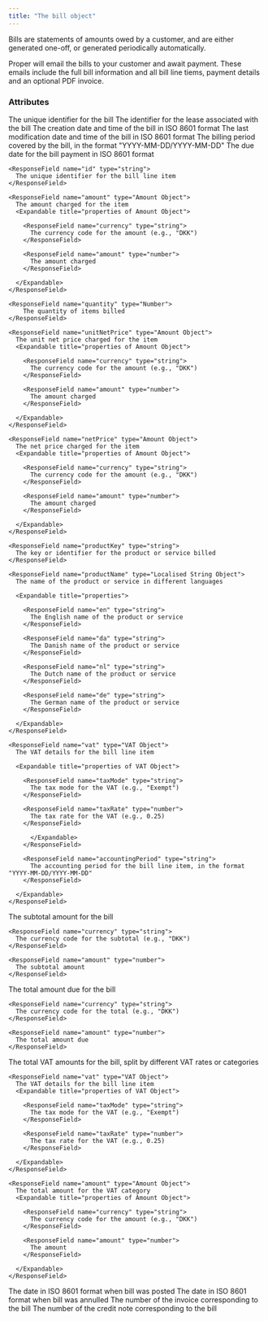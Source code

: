 ```yaml
---
title: "The bill object"
---
```


Bills are statements of amounts owed by a customer, and are either generated one-off, or generated periodically automatically.

Proper will email the bills to your customer and await payment. These emails include the full bill information and all bill line tiems, payment details and an optional PDF invoice.

### Attributes

<ResponseField name="id" type="string">
  The unique identifier for the bill
</ResponseField>

<ResponseField name="leaseId" type="string">
  The identifier for the lease associated with the bill
</ResponseField>

<ResponseField name="created" type="date">
  The creation date and time of the bill in ISO 8601 format
</ResponseField>

<ResponseField name="modified" type="date">
  The last modification date and time of the bill in ISO 8601 format
</ResponseField>

<ResponseField name="period" type="string">
  The billing period covered by the bill, in the format "YYYY-MM-DD/YYYY-MM-DD"
</ResponseField>

<ResponseField name="dueDate" type="date">
  The due date for the bill payment in ISO 8601 format
</ResponseField>

<ResponseField name="billLineItems" type="Array of Bill Line Item Objects">
  <Expandable title="properties of Bill Line Item Object">

    <ResponseField name="id" type="string">
      The unique identifier for the bill line item
    </ResponseField>

    <ResponseField name="amount" type="Amount Object">
      The amount charged for the item
      <Expandable title="properties of Amount Object">

        <ResponseField name="currency" type="string">
          The currency code for the amount (e.g., "DKK")
        </ResponseField>

        <ResponseField name="amount" type="number">
          The amount charged
        </ResponseField>

      </Expandable>
    </ResponseField>

    <ResponseField name="quantity" type="Number">
        The quantity of items billed
    </ResponseField>

    <ResponseField name="unitNetPrice" type="Amount Object">
      The unit net price charged for the item
      <Expandable title="properties of Amount Object">

        <ResponseField name="currency" type="string">
          The currency code for the amount (e.g., "DKK")
        </ResponseField>

        <ResponseField name="amount" type="number">
          The amount charged
        </ResponseField>

      </Expandable>
    </ResponseField>

    <ResponseField name="netPrice" type="Amount Object">
      The net price charged for the item
      <Expandable title="properties of Amount Object">

        <ResponseField name="currency" type="string">
          The currency code for the amount (e.g., "DKK")
        </ResponseField>

        <ResponseField name="amount" type="number">
          The amount charged
        </ResponseField>

      </Expandable>
    </ResponseField>

    <ResponseField name="productKey" type="string">
      The key or identifier for the product or service billed
    </ResponseField>

    <ResponseField name="productName" type="Localised String Object">
      The name of the product or service in different languages

      <Expandable title="properties">

        <ResponseField name="en" type="string">
          The English name of the product or service
        </ResponseField>

        <ResponseField name="da" type="string">
          The Danish name of the product or service
        </ResponseField>

        <ResponseField name="nl" type="string">
          The Dutch name of the product or service
        </ResponseField>

        <ResponseField name="de" type="string">
          The German name of the product or service
        </ResponseField>

      </Expandable>
    </ResponseField>

    <ResponseField name="vat" type="VAT Object">
      The VAT details for the bill line item

      <Expandable title="properties of VAT Object">

        <ResponseField name="taxMode" type="string">
          The tax mode for the VAT (e.g., "Exempt")
        </ResponseField>

        <ResponseField name="taxRate" type="number">
          The tax rate for the VAT (e.g., 0.25)
        </ResponseField>

          </Expandable>
        </ResponseField>

        <ResponseField name="accountingPeriod" type="string">
          The accounting period for the bill line item, in the format "YYYY-MM-DD/YYYY-MM-DD"
        </ResponseField>

      </Expandable>
    </ResponseField>

<ResponseField name="subtotal" type="Amount Object">
  The subtotal amount for the bill
  <Expandable title="properties of Amount Object">

    <ResponseField name="currency" type="string">
      The currency code for the subtotal (e.g., "DKK")
    </ResponseField>

    <ResponseField name="amount" type="number">
      The subtotal amount
    </ResponseField>

  </Expandable>
</ResponseField>

<ResponseField name="total" type="Amount Object">
  The total amount due for the bill
  <Expandable title="properties of Amount Object">

    <ResponseField name="currency" type="string">
      The currency code for the total (e.g., "DKK")
    </ResponseField>

    <ResponseField name="amount" type="number">
      The total amount due
    </ResponseField>

  </Expandable>
</ResponseField>

<ResponseField name="vatTotals" type="Array of VAT Total Objects">
  The total VAT amounts for the bill, split by different VAT rates or categories
  <Expandable title="properties of VAT Total Object">

    <ResponseField name="vat" type="VAT Object">
      The VAT details for the bill line item
      <Expandable title="properties of VAT Object">

        <ResponseField name="taxMode" type="string">
          The tax mode for the VAT (e.g., "Exempt")
        </ResponseField>

        <ResponseField name="taxRate" type="number">
          The tax rate for the VAT (e.g., 0.25)
        </ResponseField>

      </Expandable>
    </ResponseField>

    <ResponseField name="amount" type="Amount Object">
      The total amount for the VAT category
      <Expandable title="properties of Amount Object">

        <ResponseField name="currency" type="string">
          The currency code for the amount (e.g., "DKK")
        </ResponseField>

        <ResponseField name="amount" type="number">
          The amount
        </ResponseField>

      </Expandable>
    </ResponseField>

  </Expandable>
</ResponseField>

<ResponseField name="postedOn" type="date">
  The date in ISO 8601 format when bill was posted
</ResponseField>

<ResponseField name="annulledOn" type="date">
  The date in ISO 8601 format when bill was annulled
</ResponseField>

<ResponseField name="invoiceNumber" type="long">
  The number of the invoice corresponding to the bill
</ResponseField>

<ResponseField name="creditNoteNumber" type="long">
  The number of the credit note corresponding to the bill
</ResponseField>
